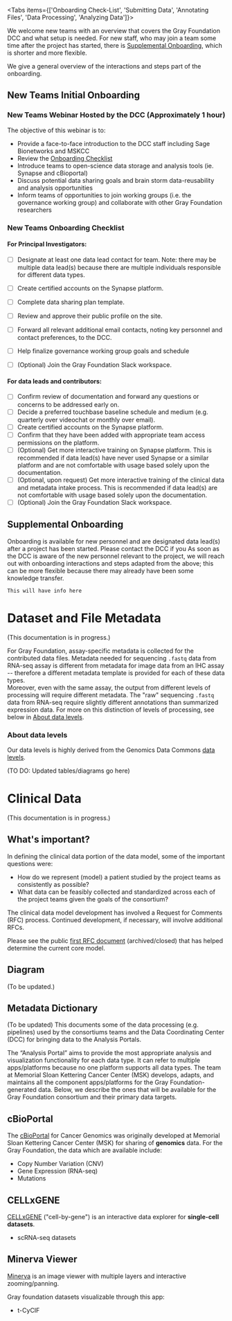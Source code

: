 

 
<Tabs items={['Onboarding Check-List', 'Submitting Data', 'Annotating Files', 'Data Processing', 'Analyzing Data']}>
  <Tab>
 
We welcome new teams with an overview that covers the Gray Foundation DCC and what setup is needed. For new staff, who may join a team some time after the project has started, there is [Supplemental Onboarding](#supplemental-onboarding), which is shorter and more flexible.

We give a general overview of the interactions and steps part of the onboarding.
   
## New Teams Initial Onboarding

### New Teams Webinar Hosted by the DCC (Approximately 1 hour)
The objective of this webinar is to: 
- Provide a face-to-face introduction to the DCC staff including Sage Bionetworks and MSKCC
- Review the [Onboarding Checklist](#new-teams-onboarding-checklist)
- Introduce teams to open-science data storage and analysis tools (ie. Synapse and cBioportal)
- Discuss potential data sharing goals and brain storm data-reusability and analysis opportunities
- Inform teams of opportunities to join working groups (i.e. the governance working group) and collaborate with other Gray Foundation researchers

### New Teams Onboarding Checklist

#### For Principal Investigators: 
- [ ] Designate at least one data lead contact for team. Note: there may be multiple data lead(s) because there are multiple individuals responsible for different data types.
- [ ] Create certified accounts on the Synapse platform.
- [ ] Complete data sharing plan template.
- [ ] Review and approve their public profile on the site.
- [ ] Forward all relevant additional email contacts, noting key personnel and contact preferences, to the DCC.
- [ ] Help finalize governance working group goals and schedule
- [ ] (Optional) Join the Gray Foundation Slack workspace.


#### For data leads and contributors:
- [ ] Confirm review of documentation and forward any questions or concerns to be addressed early on. 
- [ ] Decide a preferred touchbase baseline schedule and medium (e.g. quarterly over videochat or monthly over email).
- [ ] Create certified accounts on the Synapse platform.
- [ ] Confirm that they have been added with appropriate team access permissions on the platform.
- [ ] (Optional) Get more interactive training on Synapse platform. This is recommended if data lead(s) have never used Synapse or a similar platform and are not comfortable with usage based solely upon the documentation.  
- [ ] (Optional, upon request) Get more interactive training of the clinical data and metadata intake process. This is recommended if data lead(s) are not comfortable with usage based solely upon the documentation.  
- [ ] (Optional) Join the Gray Foundation Slack workspace.

## Supplemental Onboarding

Onboarding is available for new personnel and are designated data lead(s) after a project has been started. 
Please contact the DCC if you As soon as the DCC is aware of the new personnel relevant to the project, we will reach out with onboarding interactions and steps adapted from the above; this can be more flexible because there may already have been some knowledge transfer. 
   
  </Tab>
  <Tab>
  
    This will have info here
    
  </Tab>
  <Tab>
    
# Dataset and File Metadata

(This documentation is in progress.)

For Gray Foundation, assay-specific metadata is collected for the contributed data files. 
Metadata needed for sequencing `.fastq` data from RNA-seq assay is different from metadata for image data from an IHC assay -- therefore a different metadata template is provided for each of these data types.  
Moreover, even with the same assay, the output from different levels of processing will require different metadata. 
The "raw" sequencing `.fastq` data from RNA-seq require slightly different annotations than summarized expression data. 
For more on this distinction of levels of processing, see below in [About data levels](#about-data-levels). 

### About data levels

Our data levels is highly derived from the Genomics Data Commons [data levels](https://gdc.cancer.gov/resources-tcga-users/tcga-code-tables/data-levels). 

(TO DO: Updated tables/diagrams go here)


# Clinical Data

(This documentation is in progress.)

## What's important?

In defining the clinical data portion of the data model, some of the important questions were:
- How do we represent (model) a patient studied by the project teams as consistently as possible?
- What data can be feasibly collected and standardized across each of the project teams given the goals of the consortium?

The clinical data model development has involved a Request for Comments (RFC) process. 
Continued development, if necessary, will involve additional RFCs. 

Please see the public [first RFC document](https://coda.io/@gf-dcc/rfc-1-mcdm) (archived/closed) that has helped determine the current core model.

## Diagram

(To be updated.)


## Metadata Dictionary
  </Tab>
  <Tab>
  
(To be updated) This documents some of the data processing (e.g. pipelines) used by the consortiums teams and the Data Coordinating Center (DCC) for bringing data to the Analysis Portals.
    
  </Tab>
  <Tab>    

The “Analysis Portal” aims to provide the most appropriate analysis and visualization functionality for each data type. 
It can refer to multiple apps/platforms because no one platform supports all data types. 
The team at Memorial Sloan Kettering Cancer Center (MSK) develops, adapts, and maintains all the component apps/platforms for the Gray Foundation-generated data.
Below, we describe the ones that will be available for the Gray Foundation consortium and their primary data targets.

## cBioPortal

The [cBioPortal](https://docs.cbioportal.org/) for Cancer Genomics was originally developed at Memorial Sloan Kettering Cancer Center (MSK) for sharing of **genomics** data. 
For the Gray Foundation, the data which are available include:

- Copy Number Variation (CNV)
- Gene Expression (RNA-seq)
- Mutations

## CELLxGENE 

[CELLxGENE](https://github.com/chanzuckerberg/cellxgene) ("cell-by-gene") is an interactive data explorer for **single-cell datasets**.

- scRNA-seq datasets

## Minerva Viewer

[Minerva](https://www.cycif.org/software/minerva) is an image viewer with multiple layers and interactive zooming/panning.

Gray foundation datasets visualizable through this app:
- t-CyCIF
  
  </Tab>
  
</Tabs>







